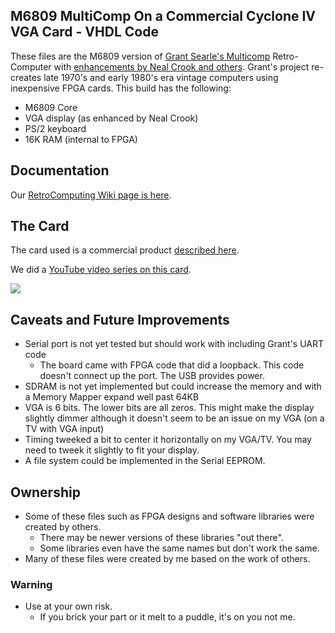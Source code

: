 == M6809 MultiComp On a Commercial Cyclone IV VGA Card - VHDL Code ==

These files are the M6809 version of [http://searle.hostei.com/grant/Multicomp/index.html Grant Searle's Multicomp] Retro-Computer with [https://github.com/nealcrook/multicomp6809/wiki enhancements by Neal Crook and others]. Grant's project re-creates late 1970's and early 1980's era vintage computers using inexpensive FPGA cards. This build has the following:

* M6809 Core
* VGA display (as enhanced by Neal Crook)
* PS/2 keyboard
* 16K RAM (internal to FPGA)

== Documentation ==

Our [http://land-boards.com/blwiki/index.php?title=RetroComputing RetroComputing Wiki page is here].

== The Card ==

The card used is a commercial product [http://land-boards.com/blwiki/index.php?title=Cyclone_IV_FPGA_EP4CE6E22C8N_Development_Board_USB_V2 described here].

We did a [https://www.youtube.com/playlist?list=PLn__0BqzWEWPk0-VW3kEpMNA81sIbhj6n YouTube video series on this card].

<img src="http://land-boards.com/blwiki/images/e/e6/C4_Dev_687-720px.jpg"></img>

== Caveats and Future Improvements ==

* Serial port is not yet tested but should work with including Grant's UART code
** The board came with FPGA code that did a loopback. This code doesn't connect up the port. The USB provides power.
* SDRAM is not yet implemented but could increase the memory and with a Memory Mapper expand well past 64KB
* VGA is 6 bits. The lower bits are all zeros. This might make the display slightly dimmer although it doesn't seem to be an issue on my VGA (on a TV with VGA input)
* Timing tweeked a bit to center it horizontally on my VGA/TV. You may need to tweek it slightly to fit your display.
* A file system could be implemented in the Serial EEPROM.

== Ownership ==

* Some of these files such as FPGA designs and software libraries were created by others.
** There may be newer versions of these libraries "out there".
** Some libraries even have the same names but don't work the same.
* Many of these files were created by me based on the work of others.

=== Warning ===

* Use at your own risk.
** If you brick your part or it melt to a puddle, it's on you not me.
